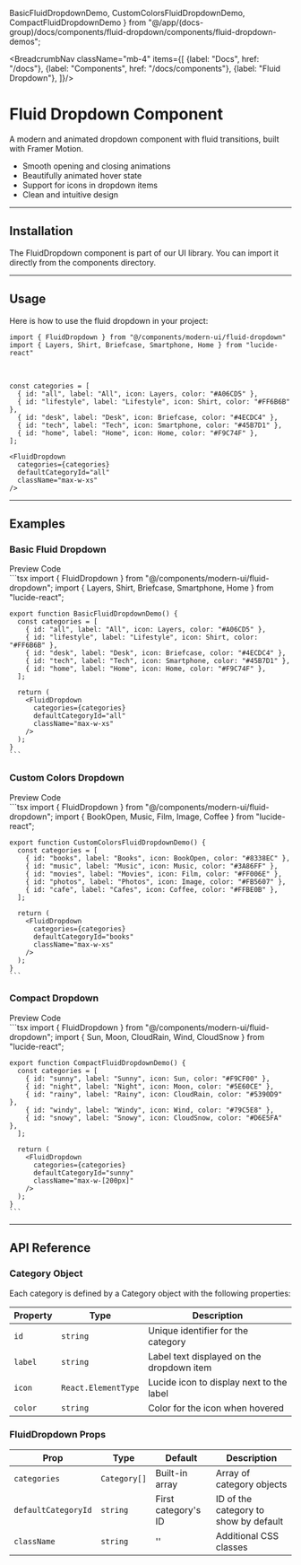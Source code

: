   BasicFluidDropdownDemo,
  CustomColorsFluidDropdownDemo,
  CompactFluidDropdownDemo
} from "@/app/(docs-group)/docs/components/fluid-dropdown/components/fluid-dropdown-demos";


<BreadcrumbNav className="mb-4" items={[
  {label: "Docs", href: "/docs"},
  {label: "Components", href: "/docs/components"},
  {label: "Fluid Dropdown"},
]}/>

<PreviewFluidDropdown/>

# Fluid Dropdown Component

A modern and animated dropdown component with fluid transitions, built with Framer Motion.

- Smooth opening and closing animations
- Beautifully animated hover state
- Support for icons in dropdown items
- Clean and intuitive design

---

## Installation

The FluidDropdown component is part of our UI library. You can import it directly from the components directory.

<FluidDropdownInstallation/>

---

## Usage

Here is how to use the fluid dropdown in your project:

```tsx
import { FluidDropdown } from "@/components/modern-ui/fluid-dropdown"
import { Layers, Shirt, Briefcase, Smartphone, Home } from "lucide-react"
```

<br/>

```tsx
const categories = [
  { id: "all", label: "All", icon: Layers, color: "#A06CD5" },
  { id: "lifestyle", label: "Lifestyle", icon: Shirt, color: "#FF6B6B" },
  { id: "desk", label: "Desk", icon: Briefcase, color: "#4ECDC4" },
  { id: "tech", label: "Tech", icon: Smartphone, color: "#45B7D1" },
  { id: "home", label: "Home", icon: Home, color: "#F9C74F" },
];

<FluidDropdown 
  categories={categories}
  defaultCategoryId="all"
  className="max-w-xs"
/>
```

---

## Examples

### Basic Fluid Dropdown

<Tabs defaultValue="preview">
  <TabsList>
    <TabsTrigger value="preview">Preview</TabsTrigger>
    <TabsTrigger value="code">Code</TabsTrigger>
  </TabsList>
  <TabsContent value="preview" className="p-6 border rounded-md mt-2 relative min-h-[250px]">
    <div className="absolute inset-0 bg-[radial-gradient(#80808080_1px,transparent_1px)] [background-size:16px_16px] opacity-50"></div>
    <div className="flex justify-center items-center h-full z-10 relative min-h-[250px]">
      <BasicFluidDropdownDemo />
    </div>
  </TabsContent>
  <TabsContent value="code">
    ```tsx
    import { FluidDropdown } from "@/components/modern-ui/fluid-dropdown";
    import { Layers, Shirt, Briefcase, Smartphone, Home } from "lucide-react";

    export function BasicFluidDropdownDemo() {
      const categories = [
        { id: "all", label: "All", icon: Layers, color: "#A06CD5" },
        { id: "lifestyle", label: "Lifestyle", icon: Shirt, color: "#FF6B6B" },
        { id: "desk", label: "Desk", icon: Briefcase, color: "#4ECDC4" },
        { id: "tech", label: "Tech", icon: Smartphone, color: "#45B7D1" },
        { id: "home", label: "Home", icon: Home, color: "#F9C74F" },
      ];

      return (
        <FluidDropdown 
          categories={categories}
          defaultCategoryId="all"
          className="max-w-xs"
        />
      );
    }
    ```
  </TabsContent>
</Tabs>

### Custom Colors Dropdown

<Tabs defaultValue="preview">
  <TabsList>
    <TabsTrigger value="preview">Preview</TabsTrigger>
    <TabsTrigger value="code">Code</TabsTrigger>
  </TabsList>
  <TabsContent value="preview" className="p-6 border rounded-md mt-2 relative min-h-[250px]">
    <div className="absolute inset-0 bg-[radial-gradient(#80808080_1px,transparent_1px)] [background-size:16px_16px] opacity-50"></div>
    <div className="flex justify-center items-center h-full z-10 relative min-h-[250px]">
      <CustomColorsFluidDropdownDemo />
    </div>
  </TabsContent>
  <TabsContent value="code">
    ```tsx
    import { FluidDropdown } from "@/components/modern-ui/fluid-dropdown";
    import { BookOpen, Music, Film, Image, Coffee } from "lucide-react";

    export function CustomColorsFluidDropdownDemo() {
      const categories = [
        { id: "books", label: "Books", icon: BookOpen, color: "#8338EC" },
        { id: "music", label: "Music", icon: Music, color: "#3A86FF" },
        { id: "movies", label: "Movies", icon: Film, color: "#FF006E" },
        { id: "photos", label: "Photos", icon: Image, color: "#FB5607" },
        { id: "cafe", label: "Cafes", icon: Coffee, color: "#FFBE0B" },
      ];

      return (
        <FluidDropdown 
          categories={categories}
          defaultCategoryId="books"
          className="max-w-xs"
        />
      );
    }
    ```
  </TabsContent>
</Tabs>

### Compact Dropdown

<Tabs defaultValue="preview">
  <TabsList>
    <TabsTrigger value="preview">Preview</TabsTrigger>
    <TabsTrigger value="code">Code</TabsTrigger>
  </TabsList>
  <TabsContent value="preview" className="p-6 border rounded-md mt-2 relative min-h-[250px]">
    <div className="absolute inset-0 bg-[radial-gradient(#80808080_1px,transparent_1px)] [background-size:16px_16px] opacity-50"></div>
    <div className="flex justify-center items-center h-full z-10 relative min-h-[250px]">
      <CompactFluidDropdownDemo />
    </div>
  </TabsContent>
  <TabsContent value="code">
    ```tsx
    import { FluidDropdown } from "@/components/modern-ui/fluid-dropdown";
    import { Sun, Moon, CloudRain, Wind, CloudSnow } from "lucide-react";

    export function CompactFluidDropdownDemo() {
      const categories = [
        { id: "sunny", label: "Sunny", icon: Sun, color: "#F9CF00" },
        { id: "night", label: "Night", icon: Moon, color: "#5E60CE" },
        { id: "rainy", label: "Rainy", icon: CloudRain, color: "#5390D9" },
        { id: "windy", label: "Windy", icon: Wind, color: "#79C5E8" },
        { id: "snowy", label: "Snowy", icon: CloudSnow, color: "#D6E5FA" },
      ];

      return (
        <FluidDropdown 
          categories={categories}
          defaultCategoryId="sunny"
          className="max-w-[200px]"
        />
      );
    }
    ```
  </TabsContent>
</Tabs>

---

## API Reference

### Category Object

Each category is defined by a Category object with the following properties:

| Property  | Type              | Description                                          |
|-----------|-------------------|------------------------------------------------------|
| `id`      | `string`          | Unique identifier for the category                   |
| `label`   | `string`          | Label text displayed on the dropdown item            |
| `icon`    | `React.ElementType` | Lucide icon to display next to the label           |
| `color`   | `string`          | Color for the icon when hovered                      |

### FluidDropdown Props

| Prop            | Type           | Default       | Description                            |
|-----------------|----------------|---------------|----------------------------------------|
| `categories`    | `Category[]`   | Built-in array | Array of category objects             |
| `defaultCategoryId` | `string`      | First category's ID | ID of the category to show by default |
| `className`     | `string`       | '' | Additional CSS classes                    | 